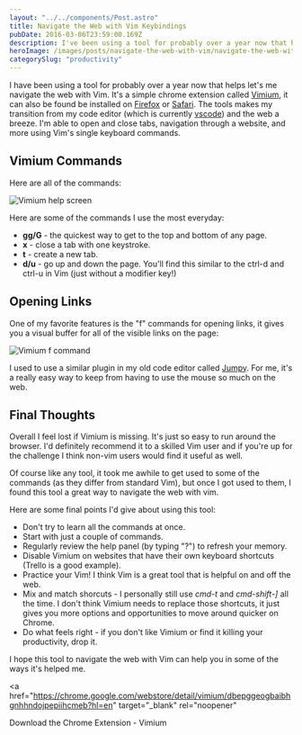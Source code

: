 ```yaml
---
layout: "../../components/Post.astro"
title: Navigate the Web with Vim Keybindings
pubDate: 2016-03-06T23:59:00.169Z
description: I've been using a tool for probably over a year now that helps let's me navigate the web with Vim. It's a chrome extension
heroImage: /images/posts/navigate-the-web-with-vim/navigate-the-web-with-vim.jpeg
categorySlug: "productivity"
---
```


I have been using a tool for probably over a year now that helps let's me navigate the web with Vim. It's a simple chrome extension called <a href="https://chrome.google.com/webstore/detail/vimium/dbepggeogbaibhgnhhndojpepiihcmeb?hl=en" target="_blank" rel="noopener">Vimium</a>, it can also be found be installed on <a href="https://addons.mozilla.org/en-US/firefox/addon/vimium/" target="_blank" rel="noopener">Firefox</a> or <a href="https://github.com/guyht/vimari" target="_blank" rel="noopener">Safari</a>. The tools makes my transition from my code editor (which is currently <a href="https://code.visualstudio.com/" target="_blank" rel="noopener">vscode</a>) and the web a breeze. I'm able to open and close tabs, navigation through a website, and more using Vim's single keyboard commands.

## Vimium Commands

Here are all of the commands:

<img
  src="/images/posts/navigate-the-web-with-vim/vimium-help-screen.jpg"
  alt="Vimium help screen"
  width={828}
  height={605}
/>

Here are some of the commands I use the most everyday:

- **gg/G** - the quickest way to get to the top and bottom of any page.
- **x** - close a tab with one keystroke.
- **t** - create a new tab.
- **d/u** - go up and down the page. You'll find this similar to the ctrl-d and ctrl-u in Vim (just without a modifier key!)

## Opening Links

One of my favorite features is the "f" commands for opening links, it gives you a visual buffer for all of the visible links on the page:

<img
  src="/images/posts/navigate-the-web-with-vim/vimium-f-command.jpg"
  alt="Vimium f command"
  width={815}
  height={611}
/>

I used to use a similar plugin in my old code editor called <a href="https://atom.io/packages/jumpy" target="_blank" rel="noopener">Jumpy</a>. For me, it's a really easy way to keep from having to use the mouse so much on the web.

## Final Thoughts

Overall I feel lost if Vimium is missing. It's just so easy to run around the browser. I'd definitely recommend it to a skilled Vim user and if you're up for the challenge I think non-vim users would find it useful as well.

Of course like any tool, it took me awhile to get used to some of the commands (as they differ from standard Vim), but once I got used to them, I found this tool a great way to navigate the web with vim.

Here are some final points I'd give about using this tool:

- Don't try to learn all the commands at once.
- Start with just a couple of commands.
- Regularly review the help panel (by typing "?") to refresh your memory.
- Disable Vimium on websites that have their own keyboard shortcuts (Trello is a good example).
- Practice your Vim! I think Vim is a great tool that is helpful on and off the web.
- Mix and match shorcuts - I personally still use <em>cmd-t</em> and <em>cmd-shift-]</em> all the time. I don't think Vimium needs to replace those shortcuts, it just gives you more options and opportunities to move around quicker on Chrome.
- Do what feels right - if you don't like Vimium or find it killing your productivity, drop it.

I hope this tool to navigate the web with Vim can help you in some of the ways it's helped me.

<a
  href="https://chrome.google.com/webstore/detail/vimium/dbepggeogbaibhgnhhndojpepiihcmeb?hl=en"
  target="_blank"
  rel="noopener"
>
  Download the Chrome Extension - Vimium
</a>
